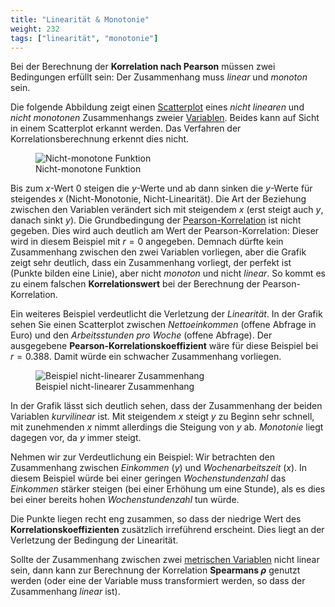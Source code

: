 ```yaml
---
title: "Linearität & Monotonie"
weight: 232
tags: ["linearität", "monotonie"]
---
```


Bei der Berechnung der **Korrelation nach Pearson** müssen zwei Bedingungen erfüllt sein: Der Zusammenhang muss *linear* und *monoton* sein.

Die folgende Abbildung zeigt einen [Scatterplot](../../../glossar/scatterplot/index.html) eines *nicht linearen* und *nicht monotonen* Zusammenhangs zweier [Variablen](../../../glossar/variable/index.html). Beides kann auf Sicht in einem Scatterplot erkannt werden. Das Verfahren der Korrelationsberechnung erkennt dies nicht.

![Nicht-monotone Funktion](../images/nichtlinear1.png)

Bis zum $x$-Wert $0$ steigen die $y$-Werte und ab dann sinken die $y$-Werte für steigendes $x$ (Nicht-Monotonie, Nicht-Linearität). Die Art der Beziehung zwischen den Variablen verändert sich mit steigendem $x$ (erst steigt auch $y$, danach sinkt $y$). Die Grundbedingung der [Pearson-Korrelation](../../../glossar/pearsonsr/index.html) ist nicht gegeben. Dies wird auch deutlich am Wert der Pearson-Korrelation: Dieser wird in diesem Beispiel mit $r=0$ angegeben. Demnach dürfte kein Zusammenhang zwischen den zwei Variablen vorliegen, aber die Grafik zeigt sehr deutlich, dass ein Zusammenhang vorliegt, der perfekt ist (Punkte bilden eine Linie), aber nicht *monoton* und nicht *linear*. So kommt es zu einem falschen **Korrelationswert** bei der Berechnung der Pearson-Korrelation.

Ein weiteres Beispiel verdeutlicht die Verletzung der *Linearität*. In der Grafik sehen Sie einen Scatterplot zwischen *Nettoeinkommen* (offene Abfrage in Euro) und den *Arbeitsstunden pro Woche* (offene Abfrage). Der ausgegebene **Pearson-Korrelationskoeffizient** wäre für diese Beispiel bei $r=0.388$. Damit würde ein schwacher Zusammenhang vorliegen.

![Beispiel nicht-linearer Zusammenhang](../images/nichtlinear2.png)

In der Grafik lässt sich deutlich sehen, dass der Zusammenhang der beiden Variablen *kurvilinear* ist. Mit steigendem $x$ steigt $y$ zu Beginn sehr schnell, mit zunehmenden $x$ nimmt allerdings die Steigung von $y$ ab. *Monotonie* liegt dagegen vor, da $y$ immer steigt.

Nehmen wir zur Verdeutlichung ein Beispiel: Wir betrachten den Zusammenhang zwischen *Einkommen* ($y$) und *Wochenarbeitszeit* ($x$). In diesem Beispiel würde bei einer geringen *Wochenstundenzahl* das *Einkommen* stärker steigen (bei einer Erhöhung um eine Stunde), als es dies bei einer bereits hohen *Wochenstundenzahl* tun würde.

Die Punkte liegen recht eng zusammen, so dass der niedrige Wert des **Korrelationskoeffizienten** zusätzlich irreführend erscheint. Dies liegt an der Verletzung der Bedingung der Linearität.

Sollte der Zusammenhang zwischen zwei [metrischen Variablen](../../../glossar/metrischesskalenniveau/index.html) nicht linear sein, dann kann zur Berechnung der Korrelation **Spearmans $\rho$** genutzt werden (oder eine der Variable muss transformiert werden, so dass der Zusammenhang *linear* ist).